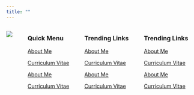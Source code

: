 ```yaml
---
title: ""
---
```


:::{#footer-tab .column-page-inset}

:::: {.columns}


::: {.column}
![](img-nav-logo-11.svg){.nolightbox}
:::


::: {.column}

### Quick Menu

[About Me](about.qmd)

[Curriculum Vitae](cv.qmd)

[About Me](about.qmd)

[Curriculum Vitae](cv.qmd)

:::


::: {.column}

### Trending Links

[About Me](about.qmd)

[Curriculum Vitae](cv.qmd)

[About Me](about.qmd)

[Curriculum Vitae](cv.qmd)

:::

::: {.column}

### Trending Links

[About Me](about.qmd)

[Curriculum Vitae](cv.qmd)

[About Me](about.qmd)

[Curriculum Vitae](cv.qmd)

:::

::::
:::